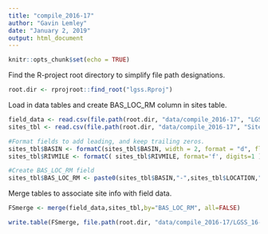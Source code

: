 ```yaml
---
title: "compile_2016-17"
author: "Gavin Lemley"
date: "January 2, 2019"
output: html_document
---
```


```r
knitr::opts_chunk$set(echo = TRUE)
```


Find the R-project root directory to simplify file path designations.
```r
root.dir <- rprojroot::find_root("lgss.Rproj")
```

Load in data tables and create BAS_LOC_RM column in sites table.
```r

field_data <- read.csv(file.path(root.dir, "data/compile_2016-17", "LGSS_field_2016_2017.csv"))
sites_tbl <- read.csv(file.path(root.dir, "data/compile_2016-17", "Sites_DiUpdated_2018-12-17.csv"))

#Format fields to add leading, and keep trailing zeros.
sites_tbl$BASIN <- formatC(sites_tbl$BASIN, width = 2, format = "d", flag = "0")
sites_tbl$RIVMILE <- formatC( sites_tbl$RIVMILE, format='f', digits=1 )

#Create BAS_LOC_RM field
sites_tbl$BAS_LOC_RM <- paste0(sites_tbl$BASIN,"-",sites_tbl$LOCATION,"-",sites_tbl$RIVMILE)

```

Merge tables to associate site info with field data.
```r
FSmerge <- merge(field_data,sites_tbl,by="BAS_LOC_RM", all=FALSE)

```


```r
write.table(FSmerge, file.path(root.dir, "data/compile_2016-17/LGSS_16-17_field-Sites_merge.csv"),sep=",", row.names = FALSE)

```

